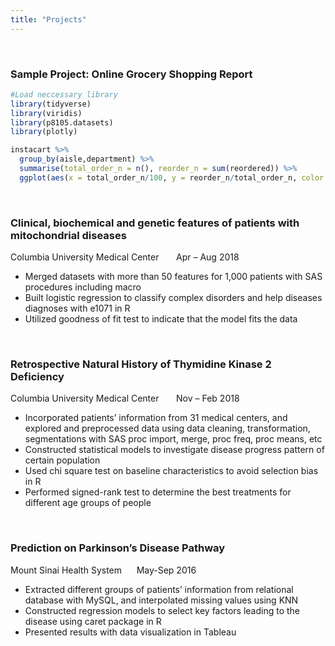```yaml
---
title: "Projects"
---
```

&nbsp;
&nbsp;
&nbsp;
&nbsp;
&nbsp;
&nbsp;

### Sample Project: Online Grocery Shopping Report

```r
#Load neccessary library
library(tidyverse)
library(viridis)
library(p8105.datasets)
library(plotly)
```

```r
instacart %>% 
  group_by(aisle,department) %>% 
  summarise(total_order_n = n(), reorder_n = sum(reordered)) %>% 
  ggplot(aes(x = total_order_n/100, y = reorder_n/total_order_n, color = department)) + geom_point(alpha = 0.4)
```


&nbsp;
&nbsp;
&nbsp;

### Clinical, biochemical and genetic features of patients with mitochondrial diseases
Columbia University Medical Center \ \ \ \ \	Apr – Aug 2018 

+	Merged datasets with more than 50 features for 1,000 patients with SAS procedures including macro
+	Built logistic regression to classify complex disorders and help diseases diagnoses with e1071 in R
+	Utilized goodness of fit test to indicate that the model fits the data


&nbsp;
&nbsp;
&nbsp;
&nbsp;
&nbsp;
&nbsp;

### Retrospective Natural History of Thymidine Kinase 2 Deficiency   
Columbia University Medical Center \ \ \ \ \	Nov – Feb 2018  

+	Incorporated patients’ information from 31 medical centers, and explored and preprocessed data using data cleaning, transformation, segmentations with SAS proc import, merge, proc freq, proc means, etc
+	Constructed statistical models to investigate disease progress pattern of certain population
+	Used chi square test on baseline characteristics to avoid selection bias in R
+	Performed signed-rank test to determine the best treatments for different age groups of people


&nbsp;
&nbsp;
&nbsp;
&nbsp;
&nbsp;
&nbsp;

### Prediction on Parkinson’s Disease Pathway                                                                          
Mount Sinai Health System \ \ \ \ \	May-Sep 2016  

+	Extracted different groups of patients’ information from relational database with MySQL, and interpolated missing values using KNN
+	Constructed regression models to select key factors leading to the disease using caret package in R
+	Presented results with data visualization in Tableau        
